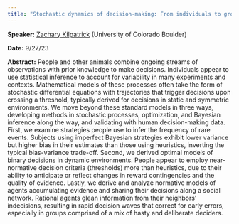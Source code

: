 ```yaml
---
title: "Stochastic dynamics of decision-making: From individuals to groups"
---
```

**Speaker:** [Zachary Kilpatrick](https://www.colorado.edu/amath/zpkilpat) (University of Colorado Boulder)

**Date:** 9/27/23

**Abstract:** People and other animals combine ongoing streams of observations with prior knowledge to make decisions. Individuals appear to use statistical inference to account for variability in many experiments and contexts. Mathematical models of these processes often take the form of stochastic differential equations with trajectories that trigger decisions upon crossing a threshold, typically derived for decisions in static and symmetric environments. We move beyond these standard models in three ways, developing methods in stochastic processes, optimization, and Bayesian inference along the way, and validating with human decision-making data. First, we examine strategies people use to infer the frequency of rare events. Subjects using imperfect Bayesian strategies exhibit lower variance but higher bias in their estimates than those using heuristics, inverting the typical bias-variance trade-off. Second, we derived optimal models of binary decisions in dynamic environments. People appear to employ near-normative decision criteria (thresholds) more than heuristics, due to their ability to anticipate or reflect changes in reward contingencies and the quality of evidence. Lastly, we derive and analyze normative models of agents accumulating evidence and sharing their decisions along a social network. Rational agents glean information from their neighbors' indecisions, resulting in rapid decision waves that correct for early errors, especially in groups comprised of a mix of hasty and deliberate deciders.